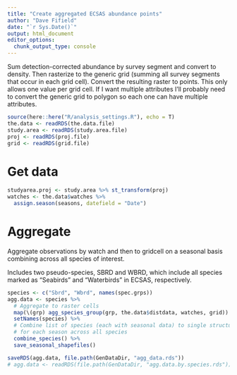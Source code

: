 ```yaml
---
title: "Create aggregated ECSAS abundance points"
author: "Dave Fifield"
date: "`r Sys.Date()`"
output: html_document
editor_options: 
  chunk_output_type: console
---
```



Sum detection-corrected abundance by survey segment and convert to density. Then
rasterize to the generic grid (summing all survey segments that occur in each
grid cell). Convert the resulting raster to points. This only allows one value
per grid cell. If I want multiple attributes I'll probably need to convert the
generic grid to polygon so each one can have multiple attributes.


```r
source(here::here("R/analysis_settings.R"), echo = T)
the.data <- readRDS(the.data.file)
study.area <- readRDS(study.area.file)
proj <- readRDS(proj.file)
grid <- readRDS(grid.file)
```


# Get data

```r
studyarea.proj <- study.area %>% st_transform(proj)
watches <- the.data$watches %>% 
  assign.season(seasons, datefield = "Date")
```


# Aggregate 

Aggregate observations by watch and then to gridcell on a seasonal basis
combining across all species of interest.

Includes two pseudo-species, SBRD and WBRD, which include all species marked
as "Seabirds" and "Waterbirds" in ECSAS, respectively.

```r
species <- c("Sbrd", "Wbrd", names(spec.grps))
agg.data <- species %>%
  # Aggregate to raster cells
  map(\(grp) agg_species_group(grp, the.data$distdata, watches, grid)) %>%
  setNames(species) %>%
  # Combine list of species (each with seasonal data) to single structure
  # for each season across all species
  combine_species() %>%
  save_seasonal_shapefiles()

saveRDS(agg.data, file.path(GenDataDir, "agg_data.rds"))
# agg.data <- readRDS(file.path(GenDataDir, "agg.data.by.species.rds"))
```
